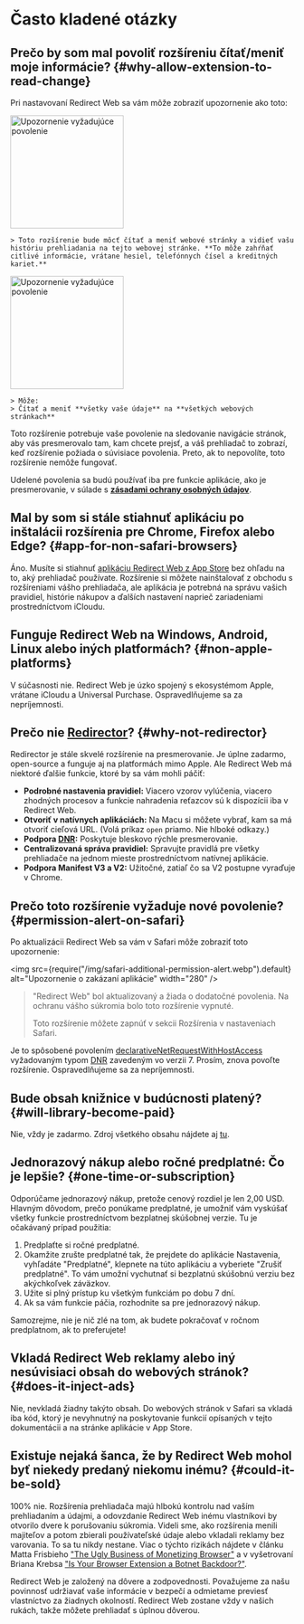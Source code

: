 
# Často kladené otázky

## Prečo by som mal povoliť rozšíreniu čítať/meniť moje informácie? {#why-allow-extension-to-read-change}

Pri nastavovaní Redirect Web sa vám môže zobraziť upozornenie ako toto:

<IfBrowserStore stores='appStore'>
    <Image src={PermissionAlertSafari} alt="Upozornenie vyžadujúce povolenie" width="200" margin="0 0 16px 0" hasShadow />

    > Toto rozšírenie bude môcť čítať a meniť webové stránky a vidieť vašu históriu prehliadania na tejto webovej stránke. **To môže zahŕňať citlivé informácie, vrátane hesiel, telefónnych čísel a kreditných kariet.**
</IfBrowserStore>

<IfBrowserStore stores='appStore' includes={false}>
    <Image src={PermissionAlertChrome} alt="Upozornenie vyžadujúce povolenie" height="200" hasRoundedCorners hasShadow margin="0 0 16px 0" />

    > Môže:
    > Čítať a meniť **všetky vaše údaje** na **všetkých webových stránkach**
</IfBrowserStore>

Toto rozšírenie potrebuje vaše povolenie na sledovanie navigácie stránok, aby vás presmerovalo tam, kam chcete prejsť, a váš prehliadač to zobrazí, keď rozšírenie požiada o súvisiace povolenia. Preto, ak to nepovolíte, toto rozšírenie nemôže fungovať.

Udelené povolenia sa budú používať iba pre funkcie aplikácie, ako je presmerovanie, v súlade s **[zásadami ochrany osobných údajov](./privacy-policy)**.

## Mal by som si stále stiahnuť aplikáciu po inštalácii rozšírenia pre Chrome, Firefox alebo Edge? {#app-for-non-safari-browsers}

Áno. Musíte si stiahnuť [aplikáciu Redirect Web z App Store](https://apps.apple.com/app/id1571283503) bez ohľadu na to, aký prehliadač používate. Rozšírenie si môžete nainštalovať z obchodu s rozšíreniami vášho prehliadača, ale aplikácia je potrebná na správu vašich pravidiel, histórie nákupov a ďalších nastavení naprieč zariadeniami prostredníctvom iCloudu.

## Funguje Redirect Web na Windows, Android, Linux alebo iných platformách? {#non-apple-platforms}

V súčasnosti nie. Redirect Web je úzko spojený s ekosystémom Apple, vrátane iCloudu a Universal Purchase. Ospravedlňujeme sa za nepríjemnosti.

## Prečo nie [Redirector](https://github.com/einaregilsson/Redirector)? {#why-not-redirector}

Redirector je stále skvelé rozšírenie na presmerovanie. Je úplne zadarmo, open-source a funguje aj na platformách mimo Apple. Ale Redirect Web má niektoré ďalšie funkcie, ktoré by sa vám mohli páčiť:

* **Podrobné nastavenia pravidiel:** Viacero vzorov vylúčenia, viacero zhodných procesov a funkcie nahradenia reťazcov sú k dispozícii iba v Redirect Web.
* **Otvoriť v natívnych aplikáciách:** Na Macu si môžete vybrať, kam sa má otvoriť cieľová URL. (Volá príkaz `open` priamo. Nie hlboké odkazy.)
* **Podpora [DNR](https://blog.mozilla.org/addons/2023/05/17/declarativenetrequest-available-in-firefox/):** Poskytuje bleskovo rýchle presmerovanie.
* **Centralizovaná správa pravidiel:** Spravujte pravidlá pre všetky prehliadače na jednom mieste prostredníctvom natívnej aplikácie.
* **Podpora Manifest V3 a V2:** Užitočné, zatiaľ čo sa V2 postupne vyraďuje v Chrome.

## Prečo toto rozšírenie vyžaduje nové povolenie? {#permission-alert-on-safari}

Po aktualizácii Redirect Web sa vám v Safari môže zobraziť toto upozornenie:

<img src={require("/img/safari-additional-permission-alert.webp").default} alt="Upozornenie o zakázaní aplikácie" width="280" />

> "Redirect Web" bol aktualizovaný a žiada o dodatočné povolenia. Na ochranu vášho súkromia bolo toto rozšírenie vypnuté.
>
> Toto rozšírenie môžete zapnúť v sekcii Rozšírenia v nastaveniach Safari.

Je to spôsobené povolením [declarativeNetRequestWithHostAccess](https://developer.apple.com/documentation/safariservices/safari_web_extensions/blocking_content_with_your_safari_web_extension) vyžadovaným typom [DNR](./rule-settings#type) zavedeným vo verzii 7. Prosím, znova povoľte rozšírenie. Ospravedlňujeme sa za nepríjemnosti.

## Bude obsah knižnice v budúcnosti platený? {#will-library-become-paid}

Nie, vždy je zadarmo. Zdroj všetkého obsahu nájdete aj [tu](https://github.com/mshibanami/redirect-web/tree/main/library).

## Jednorazový nákup alebo ročné predplatné: Čo je lepšie? {#one-time-or-subscription}

Odporúčame jednorazový nákup, pretože cenový rozdiel je len 2,00 USD.
Hlavným dôvodom, prečo ponúkame predplatné, je umožniť vám vyskúšať všetky funkcie prostredníctvom bezplatnej skúšobnej verzie. Tu je očakávaný prípad použitia:

1. Predplaťte si ročné predplatné.
2. Okamžite zrušte predplatné tak, že prejdete do aplikácie Nastavenia, vyhľadáte "Predplatné", klepnete na túto aplikáciu a vyberiete "Zrušiť predplatné". To vám umožní vychutnať si bezplatnú skúšobnú verziu bez akýchkoľvek záväzkov.
3. Užite si plný prístup ku všetkým funkciám po dobu 7 dní.
4. Ak sa vám funkcie páčia, rozhodnite sa pre jednorazový nákup.

Samozrejme, nie je nič zlé na tom, ak budete pokračovať v ročnom predplatnom, ak to preferujete!

## Vkladá Redirect Web reklamy alebo iný nesúvisiaci obsah do webových stránok? {#does-it-inject-ads}

Nie, nevkladá žiadny takýto obsah. Do webových stránok v Safari sa vkladá iba kód, ktorý je nevyhnutný na poskytovanie funkcií opísaných v tejto dokumentácii a na stránke aplikácie v App Store.

## Existuje nejaká šanca, že by Redirect Web mohol byť niekedy predaný niekomu inému? {#could-it-be-sold}

100% nie. Rozšírenia prehliadača majú hlbokú kontrolu nad vaším prehliadaním a údajmi, a odovzdanie Redirect Web inému vlastníkovi by otvorilo dvere k porušovaniu súkromia. Videli sme, ako rozšírenia menili majiteľov a potom zbierali používateľské údaje alebo vkladali reklamy bez varovania. To sa tu nikdy nestane. Viac o týchto rizikách nájdete v článku Matta Frisbieho ["The Ugly Business of Monetizing Browser"](https://mattfrisbie.substack.com/p/the-ugly-business-of-monetizing-browser) a v vyšetrovaní Briana Krebsa ["Is Your Browser Extension a Botnet Backdoor?"](https://krebsonsecurity.com/2021/03/is-your-browser-extension-a-botnet-backdoor/).

Redirect Web je založený na dôvere a zodpovednosti. Považujeme za našu povinnosť udržiavať vaše informácie v bezpečí a odmietame previesť vlastníctvo za žiadnych okolností. Redirect Web zostane vždy v našich rukách, takže môžete prehliadať s úplnou dôverou.
